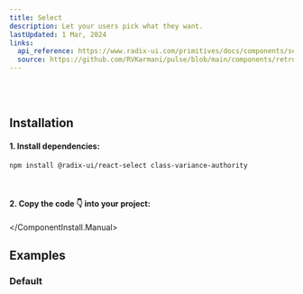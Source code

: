 ```yaml
---
title: Select
description: Let your users pick what they want.
lastUpdated: 1 Mar, 2024
links:
  api_reference: https://www.radix-ui.com/primitives/docs/components/select#api-reference
  source: https://github.com/RVKarmani/pulse/blob/main/components/retroui/Select.tsx
---
```


<ComponentShowcase name="select-style-default" />
<br />
<br />

## Installation

<ComponentInstall>
  <ComponentInstall.Cli npmCommand="npx shadcn@latest add 'https://retroui.dev/r/select.json'" />
  <ComponentInstall.Manual>
  
#### 1. Install dependencies:

```sh
npm install @radix-ui/react-select class-variance-authority
```

<br />

#### 2. Copy the code 👇 into your project:

<ComponentSource name="select" />

  </ComponentInstall.Manual>
</ComponentInstall>

## Examples

### Default

<ComponentShowcase name="select-style-default" />
